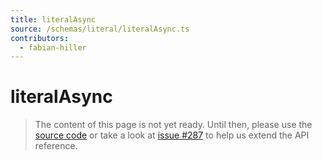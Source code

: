 ```yaml
---
title: literalAsync
source: /schemas/literal/literalAsync.ts
contributors:
  - fabian-hiller
---
```


# literalAsync

> The content of this page is not yet ready. Until then, please use the [source code](https://github.com/fabian-hiller/valibot/blob/main/library/src/schemas/literal/literalAsync.ts) or take a look at [issue #287](https://github.com/fabian-hiller/valibot/issues/287) to help us extend the API reference.
